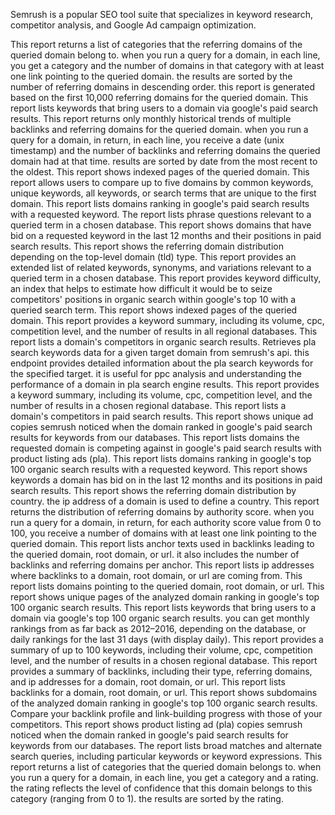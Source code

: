 Semrush is a popular SEO tool suite that specializes in keyword research, competitor analysis, and Google Ad campaign optimization.

<Accordion title="Categories profile">
This report returns a list of categories that the referring domains of the queried domain belong to. when you run a query for a domain, in each line, you get a category and the number of domains in that category with at least one link pointing to the queried domain. the results are sorted by the number of referring domains in descending order. this report is generated based on the first 10,000 referring domains for the queried domain.
</Accordion>

<Accordion title="Domain paid search keywords">
This report lists keywords that bring users to a domain via google's paid search results.
</Accordion>

<Accordion title="Historical data">
This report returns only monthly historical trends of multiple backlinks and referring domains for the queried domain. when you run a query for a domain, in return, in each line, you receive a date (unix timestamp) and the number of backlinks and referring domains the queried domain had at that time. results are sorted by date from the most recent to the oldest.
</Accordion>

<Accordion title="Indexed pages">
This report shows indexed pages of the queried domain.
</Accordion>

<Accordion title="Domain vs domain">
This report allows users to compare up to five domains by common keywords, unique keywords, all keywords, or search terms that are unique to the first domain.
</Accordion>

<Accordion title="Paid results">
This report lists domains ranking in google's paid search results with a requested keyword.
</Accordion>

<Accordion title="Phrase questions">
The report lists phrase questions relevant to a queried term in a chosen database.
</Accordion>

<Accordion title="Keywords ads history">
This report shows domains that have bid on a requested keyword in the last 12 months and their positions in paid search results.
</Accordion>

<Accordion title="Tld distribution">
This report shows the referring domain distribution depending on the top-level domain (tld) type.
</Accordion>

<Accordion title="Related keywords">
This report provides an extended list of related keywords, synonyms, and variations relevant to a queried term in a chosen database.
</Accordion>

<Accordion title="Keyword difficulty">
This report provides keyword difficulty, an index that helps to estimate how difficult it would be to seize competitors' positions in organic search within google's top 10 with a queried search term.
</Accordion>

<Accordion title="Semrush Competitors">
This report shows indexed pages of the queried domain.
</Accordion>

<Accordion title="Keyword overview all databases">
This report provides a keyword summary, including its volume, cpc, competition level, and the number of results in all regional databases.
</Accordion>

<Accordion title="Competitors in organic search">
This report lists a domain's competitors in organic search results.
</Accordion>

<Accordion title="Domain pla search keywords">
Retrieves pla search keywords data for a given target domain from semrush's api. this endpoint provides detailed information about the pla search keywords for the specified target. it is useful for ppc analysis and understanding the performance of a domain in pla search engine results.
</Accordion>

<Accordion title="Keyword overview one database">
This report provides a keyword summary, including its volume, cpc, competition level, and the number of results in a chosen regional database.
</Accordion>

<Accordion title="Competitors in paid search">
This report lists a domain's competitors in paid search results.
</Accordion>

<Accordion title="Ads copies">
This report shows unique ad copies semrush noticed when the domain ranked in google's paid search results for keywords from our databases.
</Accordion>

<Accordion title="Pla competitors">
This report lists domains the requested domain is competing against in google's paid search results with product listing ads (pla).
</Accordion>

<Accordion title="Organic results">
This report lists domains ranking in google's top 100 organic search results with a requested keyword.
</Accordion>

<Accordion title="Domain ad history">
This report shows keywords a domain has bid on in the last 12 months and its positions in paid search results.
</Accordion>

<Accordion title="Referring domains by country">
This report shows the referring domain distribution by country. the ip address of a domain is used to define a country.
</Accordion>

<Accordion title="Authority score profile">
This report returns the distribution of referring domains by authority score. when you run a query for a domain, in return, for each authority score value from 0 to 100, you receive a number of domains with at least one link pointing to the queried domain.
</Accordion>

<Accordion title="Semrush Anchors">
This report lists anchor texts used in backlinks leading to the queried domain, root domain, or url. it also includes the number of backlinks and referring domains per anchor.
</Accordion>

<Accordion title="Referring i ps">
This report lists ip addresses where backlinks to a domain, root domain, or url are coming from.
</Accordion>

<Accordion title="Referring domains">
This report lists domains pointing to the queried domain, root domain, or url.
</Accordion>

<Accordion title="Domain organic pages">
This report shows unique pages of the analyzed domain ranking in google's top 100 organic search results.
</Accordion>

<Accordion title="Domain organic search keywords">
This report lists keywords that bring users to a domain via google's top 100 organic search results. you can get monthly rankings from as far back as 2012–2016, depending on the database, or daily rankings for the last 31 days (with display daily).
</Accordion>

<Accordion title="Batch keyword overview">
This report provides a summary of up to 100 keywords, including their volume, cpc, competition level, and the number of results in a chosen regional database.
</Accordion>

<Accordion title="Backlinks overview">
This report provides a summary of backlinks, including their type, referring domains, and ip addresses for a domain, root domain, or url.
</Accordion>

<Accordion title="Semrush Backlinks">
This report lists backlinks for a domain, root domain, or url.
</Accordion>

<Accordion title="Domain organic subdomains">
This report shows subdomains of the analyzed domain ranking in google's top 100 organic search results.
</Accordion>

<Accordion title="Batch comparison">
Compare your backlink profile and link-building progress with those of your competitors.
</Accordion>

<Accordion title="Pla copies">
This report shows product listing ad (pla) copies semrush noticed when the domain ranked in google's paid search results for keywords from our databases.
</Accordion>

<Accordion title="Broad match keyword">
The report lists broad matches and alternate search queries, including particular keywords or keyword expressions.
</Accordion>

<Accordion title="Semrush Categories">
This report returns a list of categories that the queried domain belongs to. when you run a query for a domain, in each line, you get a category and a rating. the rating reflects the level of confidence that this domain belongs to this category (ranging from 0 to 1). the results are sorted by the rating.
</Accordion>

